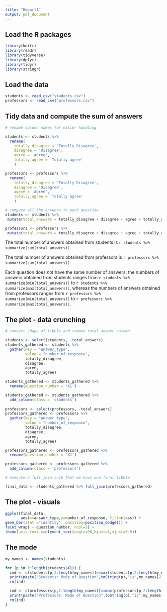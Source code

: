 ```yaml
---
title: "Report1"
output: pdf_document
---
```


## Load the R packages

```r
library(knitr)
library(readr)
library(tidyverse)
library(dplyr)
library(tidyr)
library(stringr)
```

## Load the data

```r
students <- read_csv("students.csv")
professors <- read_csv("professors.csv")
```

## Tidy data and compute the sum of answers

```r
# rename column names for easier handling

students <- students %>%
  rename(
    totally_disagree = 'Totally Disagree',
    disagree = 'Disagree',
    agree = 'Agree',
    totally_agree = 'Totally agree'
    )

professors <- professors %>%
  rename(
    totally_disagree = 'Totally Disagree',
    disagree = 'Disagree',
    agree = 'Agree',
    totally_agree = 'Totally agree'
    )

# compute all the answers to each question
students <- students %>%
 mutate(total_answers = totally_disagree + disagree + agree + totally_agree)

professors <- professors %>%
 mutate(total_answers = totally_disagree + disagree + agree + totally_agree)
```

The total number of answers obtained from students is `r students %>% summarize(sum(total_answers))`.

The total number of answers obtained from professors is `r professors %>% summarize(sum(total_answers))`.

Each question does *not* have the same number of answers: the numbers of answers obtained from students ranges from `r students %>% summarize(min(total_answers))` to `r students %>% summarize(max(total_answers))`, whereas the numbers of answers obtained from professors ranges from `r professors %>% summarize(min(total_answers))` to `r professors %>% summarize(max(total_answers))`.

## The plot - data crunching

```r
# convert shape of tibble and remove total_answer column

students <- select(students, -total_answers)
students_gathered <- students %>%
  gather(key = "answer_type",
         value = "number_of_response",
         totally_disagree,
         disagree,
         agree,
         totally_agree)

students_gathered <- students_gathered %>%
  rename(question_number = 'X1')

students_gathered <- students_gathered %>%
  add_column(class = 'students')
  
professors <- select(professors, -total_answers)
professors_gathered <- professors %>%
  gather(key = "answer_type",
         value = "number_of_response",
         totally_disagree,
         disagree,
         agree,
         totally_agree)

professors_gathered <- professors_gathered %>%
  rename(question_number = 'X1')

professors_gathered <- professors_gathered %>%
  add_column(class = 'professors')

# execute a full join such that we have one final tibble

final_data <- students_gathered %>% full_join(professors_gathered)
```

## The plot - visuals

```r
ggplot(final_data,
       aes(x=answer_type,y=number_of_response, fill=class)) +
geom_bar(stat ="identity", position=position_dodge()) +
facet_wrap( ~ question_number, ncol=5) +
theme(axis.text.x=element_text(angle=90,hjust=1,vjust=0.5))
```

## The mode

```r

my_names <- names(students)

for (p in 1:length(students$X1)) {
  ind <- c(students[p,2:length(my_names)]==max(students[p,2:length(my_names)]))
  print(paste("Students: Mode of Question",toString(p),"is",my_names[2:length(my_names)][ind],sep = " "))
  rm(ind)

  ind <- c(professors[p,2:length(my_names)]==max(professors[p,2:length(my_names)]))
  print(paste("Professors: Mode of Question",toString(p),"is",my_names[2:length(my_names)][ind],sep = " "))
  rm(ind)
}


```
